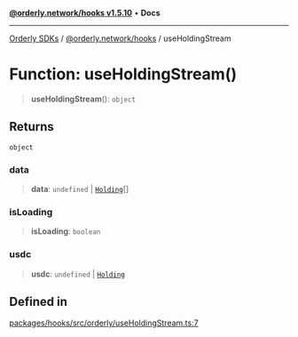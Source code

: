 [**@orderly.network/hooks v1.5.10**](/sdks/tech-doc/@orderly.network/hooks/README) • **Docs**

***

[Orderly SDKs](/sdks/tech-doc/packages) / [@orderly.network/hooks](/sdks/tech-doc/@orderly.network/hooks/README) / useHoldingStream

# Function: useHoldingStream()

> **useHoldingStream**(): `object`

## Returns

`object`

### data

> **data**: `undefined` \| [`Holding`](/sdks/tech-doc/@orderly.network/types/namespaces/API/interfaces/Holding)[]

### isLoading

> **isLoading**: `boolean`

### usdc

> **usdc**: `undefined` \| [`Holding`](/sdks/tech-doc/@orderly.network/types/namespaces/API/interfaces/Holding)

## Defined in

[packages/hooks/src/orderly/useHoldingStream.ts:7](https://github.com/OrderlyNetwork/js-sdk/blob/554ae704783e3b83c40bb234a899e8f02987d9b6/packages/hooks/src/orderly/useHoldingStream.ts#L7)
